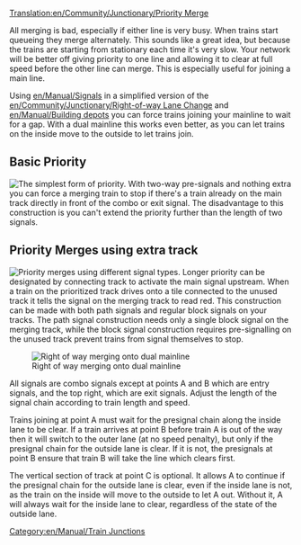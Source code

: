 [[Translation:en/Community/Junctionary/Priority Merge]]

{{en/Community/Junctionary/Navigation}}
All merging is bad, especially if either line is very busy. When trains start queueing they merge alternately. This sounds like a great idea, but because the trains are starting from stationary each time it's very slow. Your network will be better off giving priority to one line and allowing it to clear at full speed before the other line can merge. This is especially useful for joining a main line.

Using [[en/Manual/Signals]] in a simplified version of the [[en/Community/Junctionary/Right-of-way Lane Change]] and [[en/Manual/Building depots]] you can force trains joining your mainline to wait for a gap. With a dual mainline this works even better, as you can let trains on the inside move to the outside to let trains join.

==Basic Priority==
[[File:en/Community/Junctionary/Basic priority.png|none|frame|The simplest form of priority.]]
With two-way pre-signals and nothing extra you can force a merging train to stop if there's a train already on the main track directly in front of the combo or exit signal.  The disadvantage to this construction is you can't extend the priority further than the length of two signals.

==Priority Merges using extra track==
[[File:en/Community/Junctionary/Priority merges.png|none|frame|Priority merges using different signal types.]]
Longer priority can be designated by connecting track to activate the main signal upstream.  When a train on the prioritized track drives onto a tile connected to the unused track it tells the signal on the merging track to read red.  This construction can be made with both path signals and regular block signals on your tracks.  The path signal construction needs only a single block signal on the merging track, while the block signal construction requires pre-signalling on the unused track prevent trains from signal themselves to stop.


[[File:en/Community/Junctionary/Rightofwaymerge.png|none|frame|Right of way merging onto dual mainline]]

All signals are combo signals except at points A and B which are entry signals, and the top right, which are exit signals. Adjust the length of the signal chain according to train length and speed.

Trains joining at point A must wait for the presignal chain along the inside lane to be clear. If a train arrives at point B before train A is out of the way then it will switch to the outer lane (at no speed penalty), but only if the presignal chain for the outside lane is clear. If it is not, the presignals at point B ensure that train B will take the line which clears first.

The vertical section of track at point C is optional. It allows A to continue if the presignal chain for the outside lane is clear, even if the inside lane is not, as the train on the inside will move to the outside to let A out. Without it, A will always wait for the inside lane to clear, regardless of the state of the outside lane.

[[Category:en/Manual/Train Junctions]]